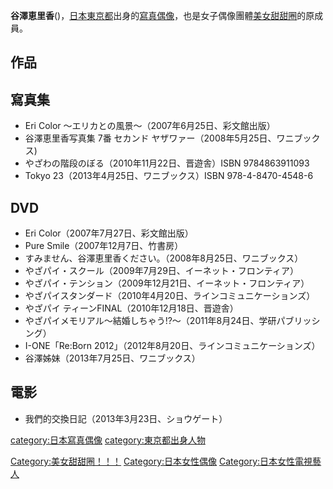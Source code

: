 {{blpunsourced|time=2015-04-26T09:10:39+00:00}}
'''谷澤恵里香'''({{bd|1990年|11月15日|||Yazawa Erika}})，[[日本|日本]][[東京都|東京都]]出身的[[寫真偶像|寫真偶像]]，也是女子偶像團體[[美女甜甜圈|美女甜甜圈]]的原成員。

==作品==
==寫真集==
*Eri Color 〜エリカとの風景〜（2007年6月25日、彩文館出版）
*谷澤恵里香写真集 7番 セカンド ヤザワァー（2008年5月25日、ワニブックス)
*やざわの階段のぼる（2010年11月22日、晋遊舎）ISBN 9784863911093
*Tokyo 23（2013年4月25日、ワニブックス）ISBN 978-4-8470-4548-6

==DVD==
*Eri Color（2007年7月27日、彩文館出版）
*Pure Smile（2007年12月7日、竹書房）
*すみません、谷澤恵里香ください。（2008年8月25日、ワニブックス）
*やざパイ・スクール（2009年7月29日、イーネット・フロンティア）
*やざパイ・テンション（2009年12月21日、イーネット・フロンティア）
*やざパイスタンダード（2010年4月20日、ラインコミュニケーションズ）
*やざパイ ティーンFINAL（2010年12月18日、晋遊舎）
*やざパイメモリアル〜結婚しちゃう!?〜（2011年8月24日、学研パブリッシング）
*I-ONE「Re:Born 2012」（2012年8月20日、ラインコミュニケーションズ）
*谷澤姊妹（2013年7月25日、ワニブックス）

==電影==
*我們的交換日記（2013年3月23日、ショウゲート）

{{DEFAULTSORT:Yazawa Erika}}
[[Category:美女甜甜圈！！！|Category:美女甜甜圈！！！]]
[[Category:日本女性偶像|Category:日本女性偶像]]
[[category:日本寫真偶像|category:日本寫真偶像]]
[[Category:日本女性電視藝人|Category:日本女性電視藝人]]
[[category:東京都出身人物|category:東京都出身人物]]